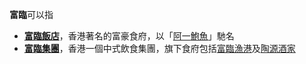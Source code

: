 '''富臨'''可以指
*'''[[富臨飯店|富臨飯店]]'''，香港著名的富豪食府，以「[[楊貫一|阿一]][[鮑魚|鮑魚]]」馳名
*'''[[富臨集團|富臨集團]]'''，香港一個中式飲食集團，旗下食府包括[[富臨漁港|富臨漁港]]及[[陶源酒家|陶源酒家]]

{{disambig|Cat=組織機構消歧義}}
